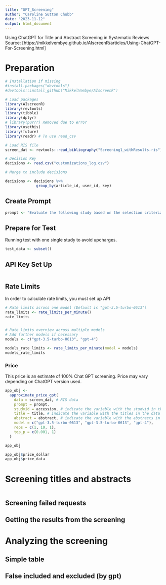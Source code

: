 ```yaml
---
title: "GPT_Screening"
author: "Caroline Sutton Chubb"
date: "2023-11-12"
output: html_document
---
```

Using ChatGPT for Title and Abstract Screening in Systematic Reviews
Source: [https://mikkelvembye.github.io/AIscreenR/articles/Using-ChatGPT-For-Screening.html]

# Preparation
```r
# Installation if missing
#install.packages("devtools")
#devtools::install_github("MikkelVembye/AIscreenR")

# Load packages 
library(AIscreenR)
library(revtools)
library(tibble)
library(dplyr)
# library(purrr) Removed due to error
library(usethis)
library(future)
library(readr) # To use read_csv
```

```r
# Load RIS file
screen_dat <- revtools::read_bibliography("Screening1_withResults.ris")

# Decision Key
decisions <- read.csv("customizations_log.csv")

# Merge to include decisions

decisions <- decisions %>%
              group_by(article_id, user_id, key)

```

## Create Prompt 
```r
prompt <- "Evaluate the following study based on the selection criteria for a systematic review on the use of R statistical programming in the course curriculum for applied research or statistics course at the college and university level. This search will include any studies that examine the use of R in an applied research course at the undergraduate or graduate level. This includes experimental, quasi experimental, observational, and qualitative studies. I would like to assess (1) Did the study include the R programming language? (2) Did the study take place in a college or university setting? (3) Does the study involve discipline(s) other than computer science? (4) Does the look at student experiences?"
```

## Prepare for Test 
Running test with one single study to avoid upcharges. 
```r
test_data <- subset()
```

## API Key Set Up

```r

```

## Rate Limits
In order to calculate rate limits, you must set up API 
```r
# Rate limits across one model (Default is "gpt-3.5-turbo-0613")
rate_limits <- rate_limits_per_minute()
rate_limits


# Rate limits overview across multiple models
# Add further models if necessary
models <- c("gpt-3.5-turbo-0613", "gpt-4")

models_rate_limits <- rate_limits_per_minute(model = models) 
models_rate_limits
```
### Price
This price is an estimate of 100% Chat GPT screening.  Price may vary depending on ChatGPT version used. 
```r
app_obj <- 
  approximate_price_gpt(
    data = screen_dat, # RIS data
    prompt = prompt, 
    studyid = accession, # indicate the variable with the studyid in the data
    title = title, # indicate the variable with the titles in the data
    abstract = abstract, # indicate the variable with the abstracts in the data
    model = c("gpt-3.5-turbo-0613", "gpt-3.5-turbo-0613", "gpt-4"),
    reps = c(1, 10, 1),
    top_p = c(0.001, 1)
  )

app_obj

app_obj$price_dollar
app_obj$price_data
```
# Screening titles and abstracts
```r

```

## Screening failed requests

## Getting the results from the screening

# Analyzing the screening

## Simple table

## False included and excluded (by gpt)
